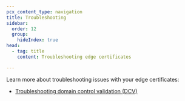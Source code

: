 ```yaml
---
pcx_content_type: navigation
title: Troubleshooting
sidebar:
  order: 12
  group:
    hideIndex: true
head:
  - tag: title
    content: Troubleshooting edge certificates

---
```



Learn more about troubleshooting issues with your edge certificates:

<DirectoryListing />

* [Troubleshooting domain control validation (DCV)](/ssl/edge-certificates/changing-dcv-method/troubleshooting/)
